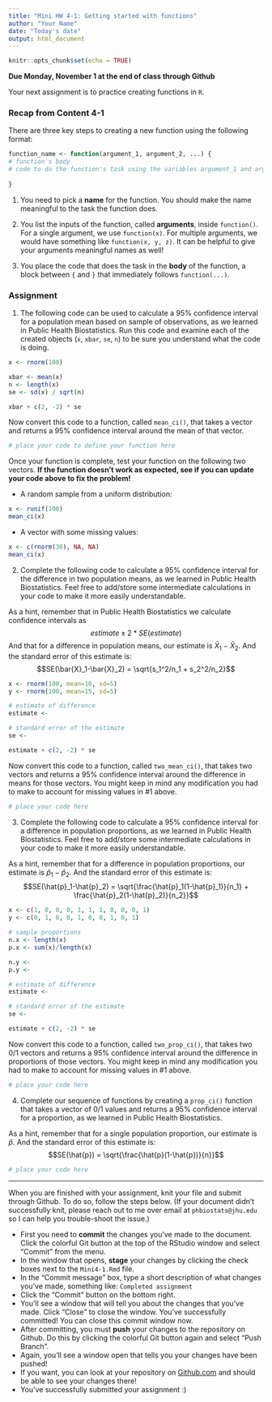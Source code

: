 ```yaml
---
title: "Mini HW 4-1: Getting started with functions"
author: "Your Name"
date: "Today's date"
output: html_document
---
```


```r
knitr::opts_chunk$set(echo = TRUE)
```

**Due Monday, November 1 at the end of class through Github**

Your next assignment is to practice creating functions in `R`.

### Recap from Content 4-1

There are three key steps to creating a new function using the following format:
```r
function_name <- function(argument_1, argument_2, ...) {
# function's body
# code to do the function's task using the variables argument_1 and argument_2 from above
  
}
```

(1) You need to pick a **name** for the function. You should make the name meaningful to the task the function does.

(2) You list the inputs of the function, called **arguments**, inside `function()`. For a single argument, we use `function(x)`.  For multiple arguments, we would have something like `function(x, y, z)`.  It can be helpful to give your arguments meaningful names as well!

(3) You place the code that does the task in the **body** of the function, a block between `{` and `}` that immediately follows `function(...)`.

### Assignment

1. The following code can be used to calculate a 95% confidence interval for a population mean based on sample of observations, as we learned in Public Health Biostatistics. Run this code and examine each of the created objects (`x`, `xbar`, `se`, `n`) to be sure you understand what the code is doing.
```r
x <- rnorm(100)

xbar <- mean(x)
n <- length(x)
se <- sd(x) / sqrt(n)

xbar + c(2, -2) * se
```

Now convert this code to a function, called `mean_ci()`, that takes a vector and returns a 95% confidence interval around the mean of that vector.
```r
# place your code to define your function here

```

Once your function is complete, test your function on the following two vectors.  **If the function doesn't work as expected, see if you can update your code above to fix the problem!**

* A random sample from a uniform distribution: 
```r
x <- runif(100)
mean_ci(x)
```

* A vector with some missing values:
```r
x <- c(rnorm(30), NA, NA)
mean_ci(x)
```

2. Complete the following code to calculate a 95% confidence interval for the difference in two population means, as we learned in Public Health Biostatistics.  Feel free to add/store some intermediate calculations in your code to make it more easily understandable.

As a hint, remember that in Public Health Biostatistics we calculate confidence intervals as 
$$
estimate \pm 2*SE(estimate)
$$
And that for a difference in population means, our estimate is $\bar{X}_1-\bar{X}_2$.  And the standard error of this estimate is: 
$$SE(\bar{X}_1-\bar{X}_2) = \sqrt{s_1^2/n_1 + s_2^2/n_2}$$

```r
x <- rnorm(100, mean=10, sd=5)
y <- rnorm(100, mean=15, sd=5)

# estimate of difference
estimate <- 

# standard error of the estimate
se <- 

estimate + c(2, -2) * se
```

Now convert this code to a function, called `two_mean_ci()`, that takes two vectors and returns a 95% confidence interval around the difference in means for those vectors.  You might keep in mind any modification you had to make to account for missing values in #1 above.
```r
# place your code here

```

3. Complete the following code to calculate a 95% confidence interval for a difference in population proportions, as we learned in Public Health Biostatistics.  Feel free to add/store some intermediate calculations in your code to make it more easily understandable.

As a hint, remember that for a difference in population proportions, our estimate is $\hat{p}_1-\hat{p}_2$.  And the standard error of this estimate is: 
$$SE(\hat{p}_1-\hat{p}_2) = \sqrt{\frac{\hat{p}_1(1-\hat{p}_1)}{n_1} + \frac{\hat{p}_2(1-\hat{p}_2)}{n_2}}$$

```r
x <- c(1, 0, 0, 0, 1, 1, 1, 0, 0, 0, 1)
y <- c(0, 1, 0, 0, 1, 0, 0, 1, 0, 1)

# sample proportions
n.x <- length(x)
p.x <- sum(x)/length(x)

n.y <- 
p.y <- 

# estimate of difference
estimate <- 

# standard error of the estimate
se <- 

estimate + c(2, -2) * se
```

Now convert this code to a function, called `two_prop_ci()`, that takes two 0/1 vectors and returns a 95% confidence interval around the difference in proportions  of those vectors.  You might keep in mind any modification you had to make to account for missing values in #1 above.
```r
# place your code here

```

4. Complete our sequence of functions by creating a `prop_ci()` function that takes a vector of 0/1 values and returns a 95% confidence interval for a proportion, as we learned in Public Health Biostatistics.

As a hint, remember that for a single population proportion, our estimate is $\hat{p}$.  And the standard error of this estimate is: 
$$SE(\hat{p}) = \sqrt{\frac{\hat{p}(1-\hat{p})}{n}}$$

```r
# place your code here

```

___

When you are finished with your assignment, knit your file and submit through Github. To do so, follow the steps below.  (If your document didn't successfully knit, please reach out to me over email at `phbiostats@jhu.edu` so I can help you trouble-shoot the issue.)

* First you need to **commit** the changes you've made to the document.  Click the colorful Git button at the top of the RStudio window and select "Commit" from the menu.
* In the window that opens, **stage** your changes by clicking the check boxes next to the `Mini4-1.Rmd` file.
* In the "Commit message" box, type a short description of what changes you've made, something like: `Completed assignment`
* Click the "Commit" button on the bottom right.
* You'll see a window that will tell you about the changes that you've made.  Click "Close" to close the window.  You've successfully committed! You can close this commit window now.
* After committing, you must **push** your changes to the repository on Github.  Do this by clicking the colorful Git button again and select "Push Branch".  
* Again, you'll see a window open that tells you your changes have been pushed!
* If you want, you can look at your repository on [Github.com](https://github.com/) and should be able to see your changes there!  
* You've successfully submitted your assignment :)


